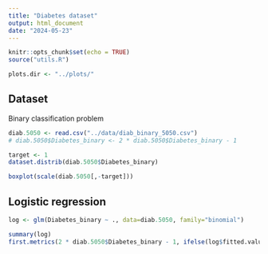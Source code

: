 ```yaml
---
title: "Diabetes dataset"
output: html_document
date: "2024-05-23"
---
```


```r
knitr::opts_chunk$set(echo = TRUE)
source("utils.R")

plots.dir <- "../plots/"
```

## Dataset

Binary classification problem

```r
diab.5050 <- read.csv("../data/diab_binary_5050.csv")
# diab.5050$Diabetes_binary <- 2 * diab.5050$Diabetes_binary - 1

target <- 1
dataset.distrib(diab.5050$Diabetes_binary)
```

```r
boxplot(scale(diab.5050[,-target]))
```


## Logistic regression

```r
log <- glm(Diabetes_binary ~ ., data=diab.5050, family="binomial")

summary(log)
first.metrics(2 * diab.5050$Diabetes_binary - 1, ifelse(log$fitted.values > 0.5, 1, -1))
```


